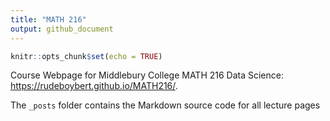```yaml
---
title: "MATH 216"
output: github_document
---
```


```r
knitr::opts_chunk$set(echo = TRUE)
```

Course Webpage for Middlebury College MATH 216 Data Science: <https://rudeboybert.github.io/MATH216/>. 

The `_posts` folder contains the Markdown source code for all lecture pages
